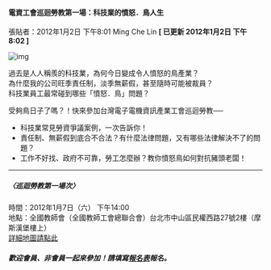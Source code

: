 #### 電資工會巡迴勞教第一場：科技業的憤怒．鳥人生

張貼者：2012年1月2日 下午8:01 Ming Che Lin   **[ 已更新 2012年1月2日 下午8:02 ]**

![img](/images/20120102/angry_bird.png)

過去是人人稱羨的科技業，為何今日變成令人憤怒的鳥產業？  
為什麼我的公司旺季責任制，淡季無薪假，甚至隨時可能被裁員？  
科技業員工最常碰到哪些「憤怒．鳥」問題？

受夠鳥日子了嗎？！快來參加台灣電子電機資訊產業工會巡迴勞教──  
- 科技業常見勞資爭議案例，一次告訴你！  
- 責任制、無薪假到底合不合法？有什麼法律問題，又有哪些法律解決不了的問題？  
- 工作不好找、政府不可靠，勞工怎麼辦？教你憤怒鳥如何對抗豬頭老闆！

---

##### 〈巡迴勞教第一場次〉

時間：2012年1月7日（六） 下午14:00  
地點：全國教師會（全國教師工會總聯合會）台北市中山區民權西路27號2樓（摩斯漢堡樓上）  
[詳細地圖請點此](http://forum.nta.org.tw/v362/nta_map.htm)

##### 歡迎會員、非會員一起來參加！請填寫[報名表](https://docs.google.com/forms/d/e/1FAIpQLSdH-VpygExAS8f7sIFuu9NRk74Xp7A6R8S0GWihIUdWmAtrIg/viewform?embedded=true&bc=transparent&formkey=dE9Dbk04NVBTQXBycE9wWEIxa1IzX1E6MQ&hl=zh_TW&f=Arial%252C%2BVerdana%252C%2Bsans-serif&htc=%2523666666&lc=%25234e7dbf&pli=1&ttl=0&tc=%2523000000)報名。
